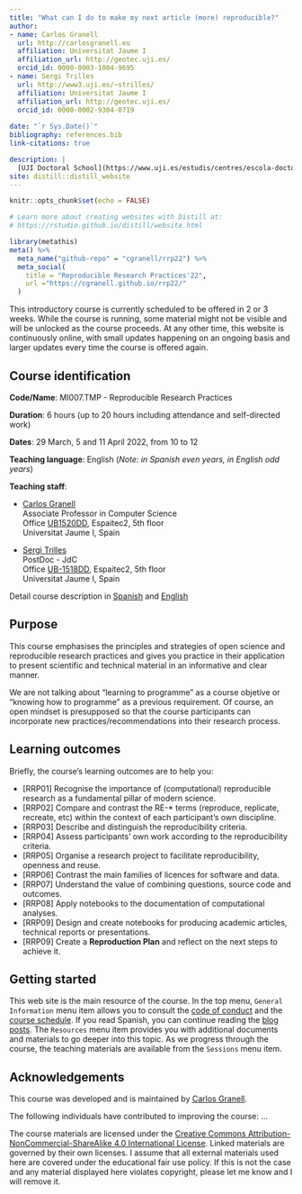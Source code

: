 ```yaml
---
title: "What can I do to make my next article (more) reproducible?"
author:
- name: Carlos Granell
  url: http://carlosgranell.eu
  affiliation: Universitat Jaume I
  affiliation_url: http://geotec.uji.es/
  orcid_id: 0000-0003-1004-9695
- name: Sergi Trilles
  url: http://www3.uji.es/~strilles/
  affiliation: Universitat Jaume I
  affiliation_url: http://geotec.uji.es/
  orcid_id: 0000-0002-9304-0719
  
date: "`r Sys.Date()`"
bibliography: references.bib
link-citations: true

description: |
  [UJI Doctoral School](https://www.uji.es/estudis/centres/escola-doctorat/base/info-general/escola/)'s cross-disciplinary training course on recommendations and best practices about reproducible research - [Academic year 2021/2022](https://www.uji.es/estudis/centres/escola-doctorat/base/arxiu/Formacio-transversal/21-22/recerca/).
site: distill::distill_website
---
```


```r
knitr::opts_chunk$set(echo = FALSE)

# Learn more about creating websites with Distill at:
# https://rstudio.github.io/distill/website.html

```

```r
library(metathis)
meta() %>%
  meta_name("github-repo" = "cgranell/rrp22") %>%
  meta_social(
    title = "Reproducible Research Practices'22",
    url ="https://cgranell.github.io/rrp22/"
  )

```


This introductory course is currently scheduled to be offered in 2 or 3 weeks. While the course is running, some material might not be visible and will be unlocked as the course proceeds. At any other time, this website is continuously online, with small updates happening on an ongoing basis and larger updates every time the course is offered again.

## Course identification

**Code/Name**: MI007.TMP - Reproducible Research Practices

**Duration**: 6 hours (up to 20 hours including attendance and self-directed work)

**Dates**: 29 March, 5 and 11 April 2022, from 10 to 12

**Teaching language**: English (*Note: in Spanish even years, in English odd years*)

**Teaching staff**:

-   [Carlos Granell](http://geotec.uji.es/staff) <br> Associate Professor in Computer Science <br> Office [UB1520DD](http://smart.uji.es/index.php?room=UB1520DD), Espaitec2, 5th floor <br> Universitat Jaume I, Spain

-   [Sergi Trilles](http://geotec.uji.es/staff) <br> PostDoc - JdC <br> Office [UB-1518DD](http://smart.uji.es/index.php?room=UB1518DD), Espaitec2, 5th floor <br> Universitat Jaume I, Spain

Detail course description in [Spanish](https://ujiapps.uji.es/ade/rest/storage/HPOJUR5VMPQWDOCS6QGHUI6VX5LYWTDU) and  [English](https://ujiapps.uji.es/ade/rest/storage/Z8KFWYOHSZYNTH6WKH0DRGQVLCPLCM8P)


## Purpose 

This course emphasises the principles and strategies of open science and reproducible research practices and gives you practice in their application to present scientific and technical material in an informative and clear manner.

<aside>

We are not talking about “learning to programme” as a course objetive or "knowing how to
programme” as a previous requirement. Of course, an open mindset is presupposed so that the course participants can incorporate new practices/recommendations into their research process.

</aside>

## Learning outcomes

Briefly, the course's learning outcomes are to help you:

-   [RRP01] Recognise the importance of (computational) reproducible research as a fundamental pillar of modern science.
-   [RRP02] Compare and contrast the RE-* terms (reproduce, replicate, recreate, etc) within the context of each participant's own discipline.
-   [RRP03] Describe and distinguish the reproducibility criteria.
-   [RRP04] Assess participants' own work according to the reproducibility criteria.
-   [RRP05] Organise a research project to facilitate reproducibility, openness and reuse.
-   [RRP06] Contrast the main families of licences for software and data.
-   [RRP07] Understand the value of combining questions, source code and outcomes.
-   [RRP08] Apply notebooks to the documentation of computational analyses.
-   [RRP09] Design and create notebooks for producing academic articles, technical reports or presentations.
-   [RRP09] Create a **Reproduction Plan** and reflect on the next steps to achieve it.



## Getting started

This web site is the main resource of the course. In the top menu, `General Information` menu item allows you to consult the [code of conduct](code of conduct.html) and the [course schedule](schedule.html). If you read Spanish, you can continue reading the [blog posts](blog.html). The `Resources` menu item provides you with additional documents and materials to go deeper into this topic. As we progress through the course, the teaching materials are available from the `Sessions` menu item.


## Acknowledgements

This course was developed and is maintained by [Carlos Granell](http://carlosgranell.eu).

The following individuals have contributed to improving the course: ...

The course materials are licensed under the [Creative Commons Attribution-NonCommercial-ShareAlike 4.0 International License](https://creativecommons.org/licenses/by-nc-sa/4.0/). Linked materials are governed by their own licenses. I assume that all external materials used here are covered under the educational fair use policy. If this is not the case and any material displayed here violates copyright, please let me know and I will remove it.

